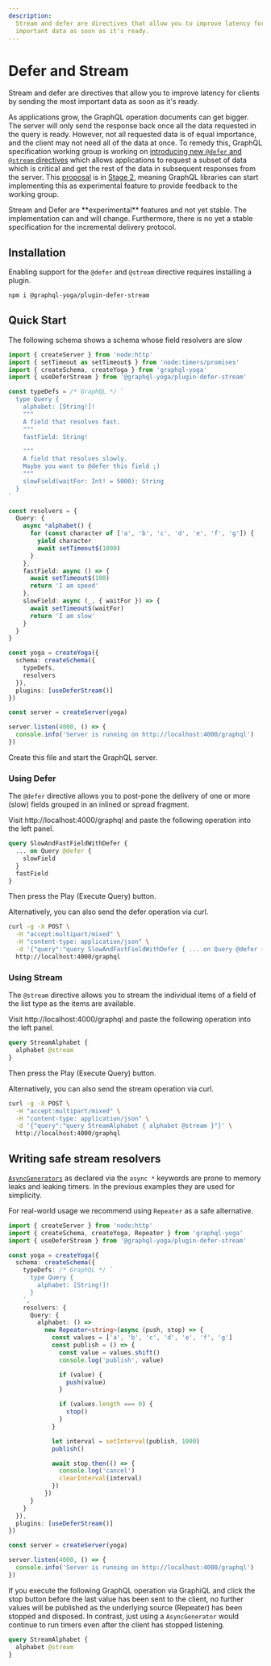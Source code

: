 ```yaml
---
description:
  Stream and defer are directives that allow you to improve latency for clients by sending the most
  important data as soon as it's ready.
---
```



# Defer and Stream

Stream and defer are directives that allow you to improve latency for clients by sending the most
important data as soon as it's ready.

As applications grow, the GraphQL operation documents can get bigger. The server will only send the
response back once all the data requested in the query is ready. However, not all requested data is
of equal importance, and the client may not need all of the data at once. To remedy this, GraphQL
specification working group is working on
[introducing new `@defer` and `@stream` directives](https://github.com/graphql/graphql-wg/blob/main/rfcs/DeferStream.md)
which allows applications to request a subset of data which is critical and get the rest of the data
in subsequent responses from the server. This
[proposal](https://github.com/graphql/graphql-spec/pull/742) is in
[Stage 2](https://github.com/graphql/graphql-spec/blob/main/CONTRIBUTING.md#stage-2-draft), meaning
GraphQL libraries can start implementing this as experimental feature to provide feedback to the
working group.

<Callout>
  Stream and Defer are **experimental** features and not yet stable. The implementation can and will
  change. Furthermore, there is no yet a stable specification for the incremental delivery protocol.
</Callout>

## Installation

Enabling support for the `@defer` and `@stream` directive requires installing a plugin.

```sh npm2yarn
npm i @graphql-yoga/plugin-defer-stream
```

## Quick Start

The following schema shows a schema whose field resolvers are slow

```ts filename="Slow Schema" {29,33, 37}
import { createServer } from 'node:http'
import { setTimeout as setTimeout$ } from 'node:timers/promises'
import { createSchema, createYoga } from 'graphql-yoga'
import { useDeferStream } from '@graphql-yoga/plugin-defer-stream'

const typeDefs = /* GraphQL */ `
  type Query {
    alphabet: [String!]!
    """
    A field that resolves fast.
    """
    fastField: String!

    """
    A field that resolves slowly.
    Maybe you want to @defer this field ;)
    """
    slowField(waitFor: Int! = 5000): String
  }
`

const resolvers = {
  Query: {
    async *alphabet() {
      for (const character of ['a', 'b', 'c', 'd', 'e', 'f', 'g']) {
        yield character
        await setTimeout$(1000)
      }
    },
    fastField: async () => {
      await setTimeout$(100)
      return 'I am speed'
    },
    slowField: async (_, { waitFor }) => {
      await setTimeout$(waitFor)
      return 'I am slow'
    }
  }
}

const yoga = createYoga({
  schema: createSchema({
    typeDefs,
    resolvers
  }),
  plugins: [useDeferStream()]
})

const server = createServer(yoga)

server.listen(4000, () => {
  console.info('Server is running on http://localhost:4000/graphql')
})
```

Create this file and start the GraphQL server.

### Using Defer

The `@defer` directive allows you to post-pone the delivery of one or more (slow) fields grouped in
an inlined or spread fragment.

Visit http://localhost:4000/graphql and paste the following operation into the left panel.

```graphql filename="GraphQL Operation using @defer" {2}
query SlowAndFastFieldWithDefer {
  ... on Query @defer {
    slowField
  }
  fastField
}
```

Then press the Play (Execute Query) button.

Alternatively, you can also send the defer operation via curl.

```sh filename="curl command for executing @defer operation"
curl -g -X POST \
  -H "accept:multipart/mixed" \
  -H "content-type: application/json" \
  -d '{"query":"query SlowAndFastFieldWithDefer { ... on Query @defer { slowField } fastField }"}' \
  http://localhost:4000/graphql
```

### Using Stream

The `@stream` directive allows you to stream the individual items of a field of the list type as the
items are available.

Visit http://localhost:4000/graphql and paste the following operation into the left panel.

```graphql filename="GraphQL Operation using @stream" {2}
query StreamAlphabet {
  alphabet @stream
}
```

Then press the Play (Execute Query) button.

Alternatively, you can also send the stream operation via curl.

```sh
curl -g -X POST \
  -H "accept:multipart/mixed" \
  -H "content-type: application/json" \
  -d '{"query":"query StreamAlphabet { alphabet @stream }"}' \
  http://localhost:4000/graphql
```

## Writing safe stream resolvers

[`AsyncGenerators`](https://developer.mozilla.org/en-US/docs/Web/JavaScript/Reference/Global_Objects/AsyncGenerator)
as declared via the `async *` keywords are prone to memory leaks and leaking timers. In the previous
examples they are used for simplicity.

For real-world usage we recommend using `Repeater` as a safe alternative.

```ts {1}
import { createServer } from 'node:http'
import { createSchema, createYoga, Repeater } from 'graphql-yoga'
import { useDeferStream } from '@graphql-yoga/plugin-defer-stream'

const yoga = createYoga({
  schema: createSchema({
    typeDefs: /* GraphQL */ `
      type Query {
        alphabet: [String!]!
      }
    `,
    resolvers: {
      Query: {
        alphabet: () =>
          new Repeater<string>(async (push, stop) => {
            const values = ['a', 'b', 'c', 'd', 'e', 'f', 'g']
            const publish = () => {
              const value = values.shift()
              console.log('publish', value)

              if (value) {
                push(value)
              }

              if (values.length === 0) {
                stop()
              }
            }

            let interval = setInterval(publish, 1000)
            publish()

            await stop.then(() => {
              console.log('cancel')
              clearInterval(interval)
            })
          })
      }
    }
  }),
  plugins: [useDeferStream()]
})

const server = createServer(yoga)

server.listen(4000, () => {
  console.info('Server is running on http://localhost:4000/graphql')
})
```

If you execute the following GraphQL operation via GraphiQL and click the stop button before the
last value has been sent to the client, no further values will be published as the underlying source
(Repeater) has been stopped and disposed. In contrast, just using a `AsyncGenerator` would continue
to run timers even after the client has stopped listening.

```graphql filename="GraphQL Operation using @stream" {2}
query StreamAlphabet {
  alphabet @stream
}
```
